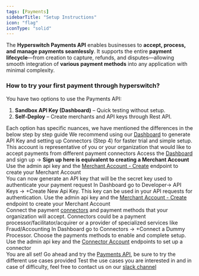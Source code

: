 ```yaml
---
tags: [Payments]
sidebarTitle: "Setup Instructions"
icon: "flag"
iconType: "solid"
---
```

The **Hyperswitch Payments API** enables businesses to **accept, process, and manage payments seamlessly**. It supports the entire **payment lifecycle**—from creation to capture, refunds, and disputes—allowing smooth integration of **various payment methods** into any application with minimal complexity.

### How to try your first payment through hyperswitch?
You have two options to use the Payments API:

1. **Sandbox API Key (Dashboard)** – Quick testing without setup.  
2. **Self-Deploy** – Create merchants and API keys through Rest API.  

Each option has specific nuances, we have mentioned the differences in the below step by step guide
<Tip>We recommend using our [Dashboard](https://app.hyperswitch.io/dashboard/login) to generate API Key and setting up Connectors (Step 4) for faster trial and simple setup.</Tip>
<Steps>
  <Step title="Create a Merchant Account">
    This account is representative of you or your organization that would like to accept payments from different <Tooltip tip="Can be a payment method or payment service provider">payment connectors</Tooltip>
    <Steps>
  <Step title="Hyperswitch Dashboard flow" icon= "box-open">
    Access the <Tooltip tip="Control Center is a frontend interface for the API to track and test payments">[Dashboard](https://app.hyperswitch.io/dashboard/login)</Tooltip> and sign up -> **Sign up here is equivalent to creating a Merchant Account**
  </Step>
  <Step title="Self-Deploy flow" icon="map-pin">
   Use the admin api key and the [Merchant Account - Create](api-reference/merchant-account/merchant-account--create) endpoint to create your Merchant Account
  </Step>  
</Steps>
  </Step>
  <Step title="Create API Key">
   You can now generate an API key that will be the secret key used to authenticate your payment request
 <Steps>
  <Step title="Hyperswitch Dashboard flow" icon= "box-open">
    In Dashboard go to Developer-> API Keys -> +Create New Api Key. This key can be used in your API requests for authentication.
  </Step>
  <Step title="Self-Deploy flow" icon="map-pin">
   Use the admin api key and the [Merchant Account - Create](api-reference/merchant-account/merchant-account--create) endpoint to create your Merchant Account
  </Step>  
</Steps>
  </Step>
  <Step title="Set up Connectors">
    Connect the payment [connectors](api-reference/merchant-connector-account/merchant-connector--create) and payment methods that your organization will accept. Connectors could be a payment processor/facilitator/acquirer or a provider of specialized services like Fraud/Accounting
  <Steps>
  <Step title="Hyperswitch Dashboard flow" icon= "box-open">
    In Dashboard go to Connectors -> <Tooltip tip="Adding other connectors (eg. Adyen) will require you to go through their respective documentation">+Connect a Dummy Processor</Tooltip>. Choose the payments methods to enable and complete setup.
  </Step>
  <Step title="Self-Deploy flow" icon="map-pin">
   Use the admin api key and the [Connector Account](api-reference/merchant-connector-account/merchant-connector--create) endpoints to set up a connector
  </Step>  
</Steps>
  </Step>
  <Step title="Try your first payment">
    You are all set! Go ahead and try the [Payments API](api-reference/payments/payments--create), be sure to try the different use cases provided
  </Step>
  <Step title="We are here to help" icon="circle-info">
   Test the use cases you are interested in and in case of difficulty, feel free to contact us on our [slack channel](https://join.slack.com/t/hyperswitch-io/shared_invite/zt-2jqxmpsbm-WXUENx022HjNEy~Ark7Orw)
  </Step>
</Steps>
